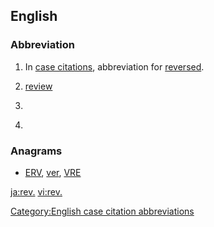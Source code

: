 {{also|rev|Rev|rev.|Rev.|řev}}
==English==

===Abbreviation===
{{rfc-header|Abbreviation}}
{{head|en|abbreviation}}

# {{label|en|legal}} In [[case citation]]s, abbreviation for [[reversed]].
# [[review]]
# {{label|en|in bibliographies}} {{abbreviation of|revised|lang=en}}
# {{label|en|in bibliographies}} {{abbreviation of|revision|lang=en}}

===Anagrams===
* [[ERV#English|ERV]], [[ver#English|ver]], [[VRE#English|VRE]]

[[Category:English case citation abbreviations]]

[[ja:rev.]]
[[vi:rev.]]